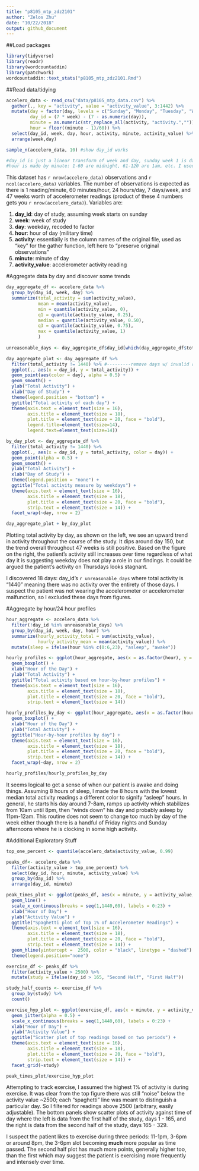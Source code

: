 ```yaml
---
title: "p8105_mtp_zdz2101"
author: "Zelos Zhu"
date: "10/22/2018"
output: github_document
---
```


##Load packages
```r
library(tidyverse)
library(readr)
library(wordcountaddin)
library(patchwork)
wordcountaddin::text_stats("p8105_mtp_zdz2101.Rmd")
```

##Read data/tidying
```r
accelero_data <- read_csv("data/p8105_mtp_data.csv") %>%
  gather(., key = "activity", value = "activity_value", 3:1442) %>%
  mutate(day = factor(day, levels = c("Sunday", "Monday", "Tuesday", "Wednesday", "Thursday", "Friday", "Saturday")),
         day_id = (7 * week) - (7 - as.numeric(day)),
         minute = as.numeric(str_replace_all(activity, "activity.","")),
         hour = floor((minute - 1)/60)) %>%
  select(day_id, week, day, hour, activity, minute, activity_value) %>%
  arrange(week,day)

sample_n(accelero_data, 10) #show day_id works

#day_id is just a linear transform of week and day, sunday week 1 is day 1, sunday week 2 is day 8, etc.
#hour is made by minute: 1-60 are midnight, 61-120 are 1am, etc. I used another clever trick to transform hour to be 0-23
```

This dataset has `r nrow(accelero_data)` observations and `r ncol(accelero_data)` variables. The number of observations is expected as there is 1 reading/minute, 60 minutes/hour, 24 hours/day, 7 days/week, and 47 weeks worth of accelerometer readings (product of these 4 numbers gets you `r nrow(accelero_data)`). Variables are: 

1) **day_id**: day of study, assuming week starts on sunday
2) **week**: week of study 
3) **day**: weekday, recoded to factor
4) **hour**: hour of day (military time)
5) **activity**: essentially is the column names of the original file, used as "key" for the gather function, left here to "preserve original observations"
6) **minute**:  minute of day
7) **activity_value**: accelerometer activity reading

#Aggregate data by day and discover some trends
```r
day_aggregate_df <- accelero_data %>%
  group_by(day_id, week, day) %>%
  summarize(total_activity = sum(activity_value),
            mean = mean(activity_value),
            min = quantile(activity_value, 0),
            q1 = quantile(activity_value, 0.25),
            median = quantile(activity_value, 0.50),
            q3 = quantile(activity_value, 0.75),
            max = quantile(activity_value, 1)
            )
  
unreasonable_days <- day_aggregate_df$day_id[which(day_aggregate_df$total_activity == 1440)]

day_aggregate_plot <- day_aggregate_df %>%
  filter(total_activity != 1440) %>% #---------remove days w/ invalid readings
  ggplot(., aes(x = day_id, y = total_activity)) + 
  geom_point(aes(color = day), alpha = 0.5) + 
  geom_smooth() +
  ylab("Total Activity") +
  xlab("Day of Study") + 
  theme(legend.position = "bottom") +
  ggtitle("Total activity of each day") + 
  theme(axis.text = element_text(size = 16),
        axis.title = element_text(size = 18),
        plot.title = element_text(size = 20, face = "bold"),
        legend.title=element_text(size=14), 
        legend.text=element_text(size=14))

by_day_plot <- day_aggregate_df %>%
  filter(total_activity != 1440) %>%
  ggplot(., aes(x = day_id, y = total_activity, color = day)) + 
  geom_point(alpha = 0.5) + 
  geom_smooth() + 
  ylab("Total Activity") +
  xlab("Day of Study") + 
  theme(legend.position = "none") +
  ggtitle("Total activity measure by weekdays") +
  theme(axis.text = element_text(size = 16),
        axis.title = element_text(size = 18),
        plot.title = element_text(size = 20, face = "bold"),
        strip.text = element_text(size = 14)) +
  facet_wrap(~day, nrow = 2)

day_aggregate_plot + by_day_plot
```

Plotting total activity by day, as shown on the left, we see an upward trend in activity throughout the course of the study. It dips around day 150, but the trend overall throughout 47 weeks is still positive. Based on the figure on the right, the patient's activity still increases over time regardless of what day it is suggesting weekday does not play a role in our findings. It could be argued the patient's activity on Thursdays looks stagnant. 

I discovered 18 days: day_id's `r unreasonable_days` where total activity is "1440" meaning there was no activity over the entirety of those days. I suspect the patient was not wearing the accelerometer or accelerometer malfunction, so I excluded these days from figures.

#Aggregate by hour/24 hour profiles
```r
hour_aggregate <- accelero_data %>%
  filter(!day_id %in% unreasonable_days) %>%
  group_by(day_id, week, day, hour) %>%
  summarize(hourly_activity_total = sum(activity_value),
            hourly_activity_mean = mean(activity_value)) %>%
  mutate(sleep = ifelse(hour %in% c(0:6,23), "asleep", "awake"))

hourly_profiles <- ggplot(hour_aggregate, aes(x = as.factor(hour), y = hourly_activity_total, color = sleep)) +
  geom_boxplot() + 
  xlab("Hour of the Day") + 
  ylab("Total Activity") +
  ggtitle("Total activity based on hour-by-hour profiles") +
  theme(axis.text = element_text(size = 16),
        axis.title = element_text(size = 18),
        plot.title = element_text(size = 20, face = "bold"),
        strip.text = element_text(size = 14))

hourly_profiles_by_day <- ggplot(hour_aggregate, aes(x = as.factor(hour), y = hourly_activity_total, color = sleep)) +
  geom_boxplot() + 
  xlab("Hour of the Day") + 
  ylab("Total Activity") +
  ggtitle("Hour-by-hour profiles by day") +
  theme(axis.text = element_text(size = 16),
        axis.title = element_text(size = 18),
        plot.title = element_text(size = 20, face = "bold"),
        strip.text = element_text(size = 14)) +
  facet_wrap(~day, nrow = 2)

hourly_profiles/hourly_profiles_by_day
```

It seems logical to get a sense of when our patient is awake and doing things. Assuming 8 hours of sleep, I made the 8 hours with the lowest median total activity readings a different color to signify "asleep" hours. In general, he starts his day around 7-8am, ramps up activity which stabilizes from 10am until 8pm, then "winds down" his day and probably asleep by 11pm-12am. This routine does not seem to change too much by day of the week either though there is a handful of Friday nights and Sunday afternoons where he is clocking in some high activity. 

#Additional Exploratory Stuff
```r
top_one_percent <- quantile(accelero_data$activity_value, 0.99)

peaks_df<- accelero_data %>%
  filter(activity_value > top_one_percent) %>%
  select(day_id, hour, minute, activity_value) %>%
  group_by(day_id) %>%
  arrange(day_id, minute)

peak_times_plot <- ggplot(peaks_df, aes(x = minute, y = activity_value, color = as.factor(day_id))) +
  geom_line() + 
  scale_x_continuous(breaks = seq(1,1440,60), labels = 0:23) + 
  xlab("Hour of Day") +
  ylab("Activity Value") +
  ggtitle("Spaghetti plot of Top 1% of Accelerometer Readings") +
  theme(axis.text = element_text(size = 16),
        axis.title = element_text(size = 18),
        plot.title = element_text(size = 20, face = "bold"),
        strip.text = element_text(size = 14)) +
  geom_hline(yintercept =  2500, color = "black", linetype = "dashed") +
  theme(legend.position="none")

exercise_df <- peaks_df %>%
  filter(activity_value > 2500) %>%
  mutate(study = ifelse(day_id > 165, "Second Half", "First Half"))

study_half_counts <- exercise_df %>%
  group_by(study) %>%
  count()

exercise_hyp_plot <- ggplot(exercise_df, aes(x = minute, y = activity_value, color = study)) + 
  geom_jitter(alpha = 0.5) + 
  scale_x_continuous(breaks = seq(1,1440,60), labels = 0:23) + 
  xlab("Hour of Day") +
  ylab("Activity Value") + 
  ggtitle("Scatter plot of top readings based on two periods") +
  theme(axis.text = element_text(size = 16),
        axis.title = element_text(size = 18),
        plot.title = element_text(size = 20, face = "bold"),
        strip.text = element_text(size = 14)) +
  facet_grid(~study)

peak_times_plot/exercise_hyp_plot
```

Attempting to track exercise, I assumed the highest 1% of activity is during exercise. It was clear from the top figure there was still "noise" below the activity value ~2500; each "spaghetti" line was meant to distinguish a particular day. So I filtered for readings above 2500 (arbitrary, easily adjustable). The bottom panels show scatter plots of activity against time of day where the left is data from the first half of the study, days 1 - 165, and the right is data from the second half of the study, days 165 - 329. 

I suspect the patient likes to exercise during three periods: 11-1pm, 3-6pm or around 8pm, the 3-6pm slot becoming **much** more popular as time passed. The second half plot has much more points, generally higher too, than the first which may suggest the patient is exercising more frequently and intensely over time.